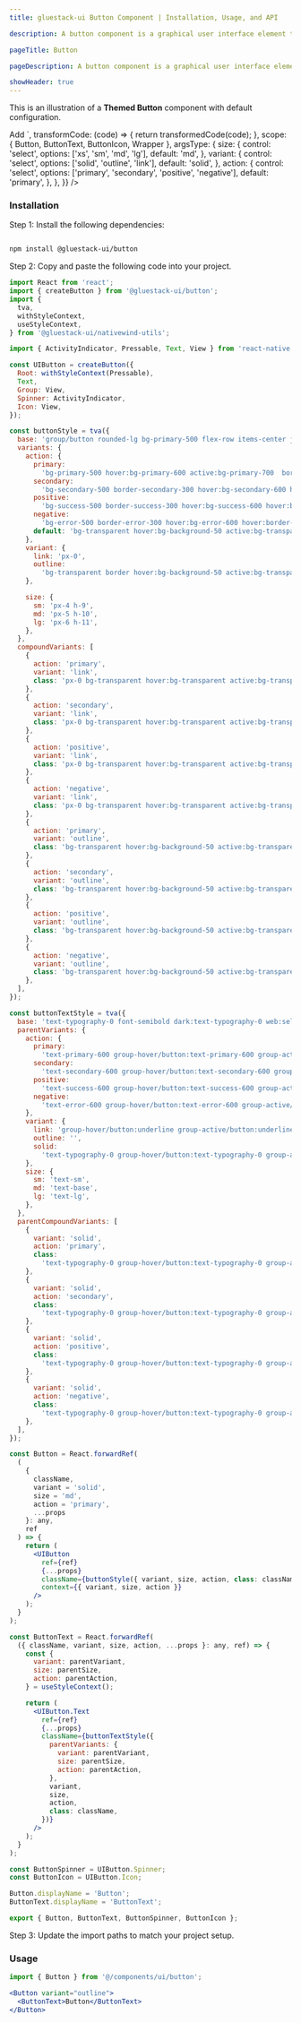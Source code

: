 ```yaml
---
title: gluestack-ui Button Component | Installation, Usage, and API

description: A button component is a graphical user interface element that enables users to act by clicking or tapping. It can be customized in size, shape, color, and behavior to fit the design of the application or website.

pageTitle: Button

pageDescription: A button component is a graphical user interface element that enables users to act by clicking or tapping. It can be customized in size, shape, color, and behavior to fit the design of the application or website.

showHeader: true
---
```



<Meta title="components/Button" />




This is an illustration of a **Themed Button** component with default configuration.

<AppProvider>
  <CodePreview
    showComponentRenderer={true}
    showArgsController={true}
    metaData={{
      code: `
        <Button {...props}>
          <ButtonText>Add </ButtonText>
        </Button>
      `,
      transformCode: (code) => {
        return transformedCode(code);
      },
      scope: { Button, ButtonText, ButtonIcon, Wrapper },
      argsType: {
        size: {
          control: 'select',
          options: ['xs', 'sm', 'md', 'lg'],
          default: 'md',
        },
        variant: {
          control: 'select',
          options: ['solid', 'outline', 'link'],
          default: 'solid',
        },
        action: {
          control: 'select',
          options: ['primary', 'secondary', 'positive', 'negative'],
          default: 'primary',
        },
      },
    }}
  />
</AppProvider>

<br />

### Installation

Step 1: Install the following dependencies:

```bash

npm install @gluestack-ui/button

```

Step 2: Copy and paste the following code into your project.

```jsx
import React from 'react';
import { createButton } from '@gluestack-ui/button';
import {
  tva,
  withStyleContext,
  useStyleContext,
} from '@gluestack-ui/nativewind-utils';

import { ActivityIndicator, Pressable, Text, View } from 'react-native';

const UIButton = createButton({
  Root: withStyleContext(Pressable),
  Text,
  Group: View,
  Spinner: ActivityIndicator,
  Icon: View,
});

const buttonStyle = tva({
  base: 'group/button rounded-lg bg-primary-500 flex-row items-center justify-center ',
  variants: {
    action: {
      primary:
        'bg-primary-500 hover:bg-primary-600 active:bg-primary-700  border-primary-300 hover:border-primary-400 active:border-primary-500',
      secondary:
        'bg-secondary-500 border-secondary-300 hover:bg-secondary-600 hover:border-secondary-400 active:bg-secondary-700 active:border-secondary-500',
      positive:
        'bg-success-500 border-success-300 hover:bg-success-600 hover:border-success-400 active:bg-success-700 active:border-success-500',
      negative:
        'bg-error-500 border-error-300 hover:bg-error-600 hover:border-error-400 active:bg-error-700 active:border-error-500',
      default: 'bg-transparent hover:bg-background-50 active:bg-transparent',
    },
    variant: {
      link: 'px-0',
      outline:
        'bg-transparent border hover:bg-background-50 active:bg-transparent',
    },

    size: {
      sm: 'px-4 h-9',
      md: 'px-5 h-10',
      lg: 'px-6 h-11',
    },
  },
  compoundVariants: [
    {
      action: 'primary',
      variant: 'link',
      class: 'px-0 bg-transparent hover:bg-transparent active:bg-transparent',
    },
    {
      action: 'secondary',
      variant: 'link',
      class: 'px-0 bg-transparent hover:bg-transparent active:bg-transparent',
    },
    {
      action: 'positive',
      variant: 'link',
      class: 'px-0 bg-transparent hover:bg-transparent active:bg-transparent',
    },
    {
      action: 'negative',
      variant: 'link',
      class: 'px-0 bg-transparent hover:bg-transparent active:bg-transparent',
    },
    {
      action: 'primary',
      variant: 'outline',
      class: 'bg-transparent hover:bg-background-50 active:bg-transparent',
    },
    {
      action: 'secondary',
      variant: 'outline',
      class: 'bg-transparent hover:bg-background-50 active:bg-transparent',
    },
    {
      action: 'positive',
      variant: 'outline',
      class: 'bg-transparent hover:bg-background-50 active:bg-transparent',
    },
    {
      action: 'negative',
      variant: 'outline',
      class: 'bg-transparent hover:bg-background-50 active:bg-transparent',
    },
  ],
});

const buttonTextStyle = tva({
  base: 'text-typography-0 font-semibold dark:text-typography-0 web:select-none',
  parentVariants: {
    action: {
      primary:
        'text-primary-600 group-hover/button:text-primary-600 group-active/button:text-primary-700 ',
      secondary:
        'text-secondary-600 group-hover/button:text-secondary-600 group-active/button:text-secondary-700',
      positive:
        'text-success-600 group-hover/button:text-success-600 group-active/button:text-success-700',
      negative:
        'text-error-600 group-hover/button:text-error-600 group-active/button:text-error-700',
    },
    variant: {
      link: 'group-hover/button:underline group-active/button:underline',
      outline: '',
      solid:
        'text-typography-0 group-hover/button:text-typography-0 group-active/button:text-typography-0',
    },
    size: {
      sm: 'text-sm',
      md: 'text-base',
      lg: 'text-lg',
    },
  },
  parentCompoundVariants: [
    {
      variant: 'solid',
      action: 'primary',
      class:
        'text-typography-0 group-hover/button:text-typography-0 group-active/button:text-typography-0',
    },
    {
      variant: 'solid',
      action: 'secondary',
      class:
        'text-typography-0 group-hover/button:text-typography-0 group-active/button:text-typography-0',
    },
    {
      variant: 'solid',
      action: 'positive',
      class:
        'text-typography-0 group-hover/button:text-typography-0 group-active/button:text-typography-0',
    },
    {
      variant: 'solid',
      action: 'negative',
      class:
        'text-typography-0 group-hover/button:text-typography-0 group-active/button:text-typography-0',
    },
  ],
});

const Button = React.forwardRef(
  (
    {
      className,
      variant = 'solid',
      size = 'md',
      action = 'primary',
      ...props
    }: any,
    ref
  ) => {
    return (
      <UIButton
        ref={ref}
        {...props}
        className={buttonStyle({ variant, size, action, class: className })}
        context={{ variant, size, action }}
      />
    );
  }
);

const ButtonText = React.forwardRef(
  ({ className, variant, size, action, ...props }: any, ref) => {
    const {
      variant: parentVariant,
      size: parentSize,
      action: parentAction,
    } = useStyleContext();

    return (
      <UIButton.Text
        ref={ref}
        {...props}
        className={buttonTextStyle({
          parentVariants: {
            variant: parentVariant,
            size: parentSize,
            action: parentAction,
          },
          variant,
          size,
          action,
          class: className,
        })}
      />
    );
  }
);

const ButtonSpinner = UIButton.Spinner;
const ButtonIcon = UIButton.Icon;

Button.displayName = 'Button';
ButtonText.displayName = 'ButtonText';

export { Button, ButtonText, ButtonSpinner, ButtonIcon };
```

Step 3: Update the import paths to match your project setup.

### Usage

```jsx
import { Button } from '@/components/ui/button';
```

```jsx
<Button variant="outline">
  <ButtonText>Button</ButtonText>
</Button>
```
